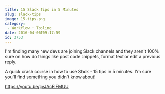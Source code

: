 ```yaml
---
title: 15 Slack Tips in 5 Minutes
slug: slack-tips
image: 15-tips.png
category:
 - Workflow + Tooling
date: 2016-04-06T09:17:59
id: 3753
---
```


I'm finding many new devs are joining Slack channels and they aren't 100% sure on how do things like post code snippets, format text or edit a previous reply.

A quick crash course in how to use Slack - 15 tips in 5 minutes. I'm sure you'll find something you didn't know about!

https://youtu.be/gvJAcElFMUU
